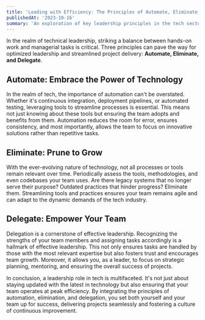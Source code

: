 ```yaml
---
title: 'Leading with Efficiency: The Principles of Automate, Eliminate, and Delegate'
publishedAt: '2023-10-16'
summary: 'An exploration of key leadership principles in the tech sector, emphasizing the importance of automation, elimination of redundancies, and effective delegation for optimal team performance.'
---
```


In the realm of technical leadership, striking a balance between hands-on work and managerial tasks is critical. Three principles can pave the way for optimized leadership and streamlined project delivery: **Automate, Eliminate, and Delegate**.

## Automate: Embrace the Power of Technology

In the realm of tech, the importance of automation can't be overstated. Whether it's continuous integration, deployment pipelines, or automated testing, leveraging tools to streamline processes is essential. This means not just knowing about these tools but ensuring the team adopts and benefits from them. Automation reduces the room for error, ensures consistency, and most importantly, allows the team to focus on innovative solutions rather than repetitive tasks.

## Eliminate: Prune to Grow

With the ever-evolving nature of technology, not all processes or tools remain relevant over time. Periodically assess the tools, methodologies, and even codebases your team uses. Are there legacy systems that no longer serve their purpose? Outdated practices that hinder progress? Eliminate them. Streamlining tools and practices ensures your team remains agile and can adapt to the dynamic demands of the tech industry.

## Delegate: Empower Your Team

Delegation is a cornerstone of effective leadership. Recognizing the strengths of your team members and assigning tasks accordingly is a hallmark of effective leadership. This not only ensures tasks are handled by those with the most relevant expertise but also fosters trust and encourages team growth. Moreover, it allows you, as a leader, to focus on strategic planning, mentoring, and ensuring the overall success of projects.

In conclusion, a leadership role in tech is multifaceted. It's not just about staying updated with the latest in technology but also ensuring that your team operates at peak efficiency. By integrating the principles of automation, elimination, and delegation, you set both yourself and your team up for success, delivering projects seamlessly and fostering a culture of continuous improvement.
